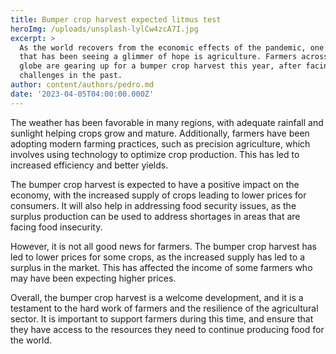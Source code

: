 ```yaml
---
title: Bumper crop harvest expected litmus test
heroImg: /uploads/unsplash-lylCw4zcA7I.jpg
excerpt: >
  As the world recovers from the economic effects of the pandemic, one sector
  that has been seeing a glimmer of hope is agriculture. Farmers across the
  globe are gearing up for a bumper crop harvest this year, after facing several
  challenges in the past.
author: content/authors/pedro.md
date: '2023-04-05T04:00:00.000Z'
---
```


The weather has been favorable in many regions, with adequate rainfall and sunlight helping crops grow and mature. Additionally, farmers have been adopting modern farming practices, such as precision agriculture, which involves using technology to optimize crop production. This has led to increased efficiency and better yields.

The bumper crop harvest is expected to have a positive impact on the economy, with the increased supply of crops leading to lower prices for consumers. It will also help in addressing food security issues, as the surplus production can be used to address shortages in areas that are facing food insecurity.

However, it is not all good news for farmers. The bumper crop harvest has led to lower prices for some crops, as the increased supply has led to a surplus in the market. This has affected the income of some farmers who may have been expecting higher prices.

Overall, the bumper crop harvest is a welcome development, and it is a testament to the hard work of farmers and the resilience of the agricultural sector. It is important to support farmers during this time, and ensure that they have access to the resources they need to continue producing food for the world.
